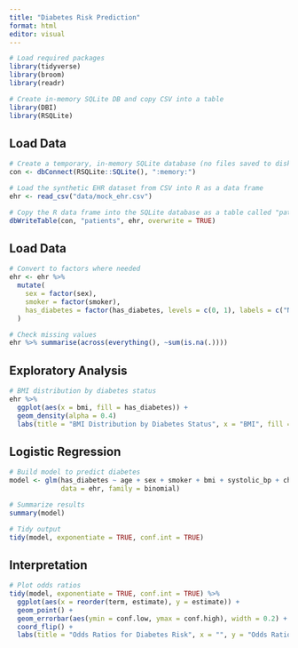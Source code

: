 ```yaml
---
title: "Diabetes Risk Prediction"
format: html
editor: visual
---
```


```r

# Load required packages
library(tidyverse)
library(broom)
library(readr)

# Create in-memory SQLite DB and copy CSV into a table
library(DBI)
library(RSQLite)
```

## Load Data

```r

# Create a temporary, in-memory SQLite database (no files saved to disk)
con <- dbConnect(RSQLite::SQLite(), ":memory:")

# Load the synthetic EHR dataset from CSV into R as a data frame
ehr <- read_csv("data/mock_ehr.csv")

# Copy the R data frame into the SQLite database as a table called "patients"
dbWriteTable(con, "patients", ehr, overwrite = TRUE)
```

## Load Data

```r

# Convert to factors where needed
ehr <- ehr %>%
  mutate(
    sex = factor(sex),
    smoker = factor(smoker),
    has_diabetes = factor(has_diabetes, levels = c(0, 1), labels = c("No", "Yes"))
  )

# Check missing values
ehr %>% summarise(across(everything(), ~sum(is.na(.))))
```

## Exploratory Analysis

```r
# BMI distribution by diabetes status
ehr %>%
  ggplot(aes(x = bmi, fill = has_diabetes)) +
  geom_density(alpha = 0.4)
  labs(title = "BMI Distribution by Diabetes Status", x = "BMI", fill = "Diabetes")
```

## Logistic Regression

```r
# Build model to predict diabetes
model <- glm(has_diabetes ~ age + sex + smoker + bmi + systolic_bp + cholesterol,
             data = ehr, family = binomial)

# Summarize results
summary(model)

# Tidy output
tidy(model, exponentiate = TRUE, conf.int = TRUE)


```

## Interpretation

```r

# Plot odds ratios
tidy(model, exponentiate = TRUE, conf.int = TRUE) %>%
  ggplot(aes(x = reorder(term, estimate), y = estimate)) +
  geom_point() +
  geom_errorbar(aes(ymin = conf.low, ymax = conf.high), width = 0.2) +
  coord_flip() +
  labs(title = "Odds Ratios for Diabetes Risk", x = "", y = "Odds Ratio")

```
